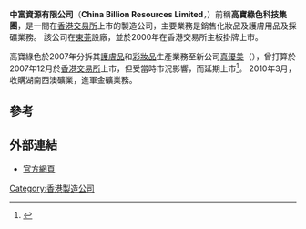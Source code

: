 '''中富資源有限公司'''（'''China Billion Resources Limited'''，{{HKEX|0274}}）前稱'''高寶綠色科技集團'''，是一間在[[香港交易所|香港交易所]]上市的製造公司，主要業務是銷售化妝品及護膚用品及採礦業務。
該公司在[[東莞|東莞]]設廠，並於2000年在香港交易所主板掛牌上市。

高寶綠色於2007年分拆其[[護膚品|護膚品]]和[[彩妝品|彩妝品]]生產業務至新公司[[真優美|真優美]]（{{HKEX2|3332}}），曾打算於2007年12月於[[香港交易所|香港交易所]]上市，但受當時市況影響，而延期上市<ref>{{Cite web |url=http://appledaily.atnext.com/template/apple/art_main.cfm?iss_id=20071211&sec_id=15307&subsec_id=15320&art_id=10520549 |title=真優美押後上市 |accessdate=2007-12-11 |archive-date=2008-02-25 |archive-url=https://web.archive.org/web/20080225230758/http://www1.appledaily.atnext.com/template/apple/art_main.cfm?iss_id=20071211&sec_id=15307&subsec_id=15320&art_id=10520549 |dead-url=yes }}</ref>。
2010年3月，收購湖南西澳礦業，進軍金礦業務。

==參考==
<references/>

==外部連結==
*[http://www.chinabillion.net/ 官方網頁] {{Wayback|url=http://www.chinabillion.net/ |date=20200627195559 }}

[[Category:香港製造公司|Category:香港製造公司]]